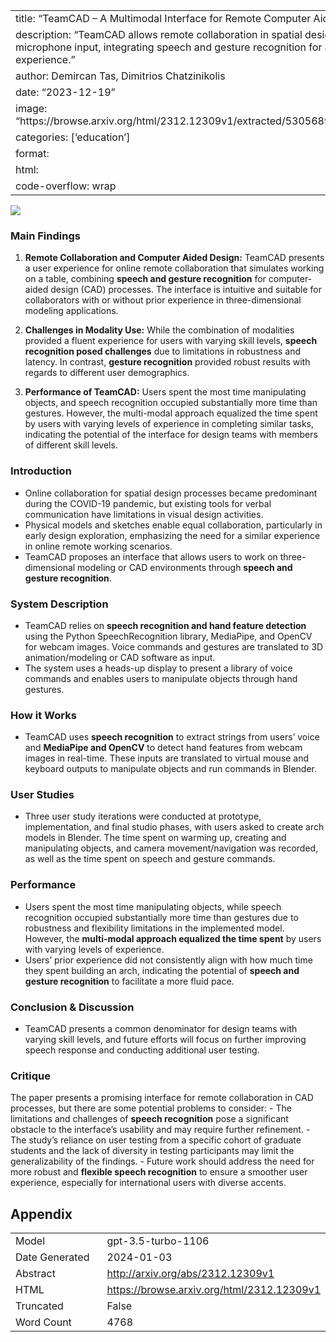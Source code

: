 
---
title: "TeamCAD -- A Multimodal Interface for Remote Computer Aided Design"
description: "TeamCAD allows remote collaboration in spatial design via webcam and microphone input, integrating speech and gesture recognition for a user-friendly experience."
author: Demircan Tas, Dimitrios Chatzinikolis
date: "2023-12-19"
image: "https://browse.arxiv.org/html/2312.12309v1/extracted/5305689/figures/f11p.png"
categories: ['education']
format:
  html:
    code-overflow: wrap
---

![](https://browse.arxiv.org/html/2312.12309v1/extracted/5305689/figures/f11p.png)

### Main Findings

1. **Remote Collaboration and Computer Aided Design:** TeamCAD presents a user experience for online remote collaboration that simulates working on a table, combining **speech and gesture recognition** for computer-aided design (CAD) processes. The interface is intuitive and suitable for collaborators with or without prior experience in three-dimensional modeling applications.

2. **Challenges in Modality Use:** While the combination of modalities provided a fluent experience for users with varying skill levels, **speech recognition posed challenges** due to limitations in robustness and latency. In contrast, **gesture recognition** provided robust results with regards to different user demographics.

3. **Performance of TeamCAD:** Users spent the most time manipulating objects, and speech recognition occupied substantially more time than gestures. However, the multi-modal approach equalized the time spent by users with varying levels of experience in completing similar tasks, indicating the potential of the interface for design teams with members of different skill levels.

### Introduction

- Online collaboration for spatial design processes became predominant during the COVID-19 pandemic, but existing tools for verbal communication have limitations in visual design activities.
- Physical models and sketches enable equal collaboration, particularly in early design exploration, emphasizing the need for a similar experience in online remote working scenarios.
- TeamCAD proposes an interface that allows users to work on three-dimensional modeling or CAD environments through **speech and gesture recognition**.

### System Description

- TeamCAD relies on **speech recognition and hand feature detection** using the Python SpeechRecognition library, MediaPipe, and OpenCV for webcam images. Voice commands and gestures are translated to 3D animation/modeling or CAD software as input.
- The system uses a heads-up display to present a library of voice commands and enables users to manipulate objects through hand gestures.

### How it Works

- TeamCAD uses **speech recognition** to extract strings from users’ voice and **MediaPipe and OpenCV** to detect hand features from webcam images in real-time. These inputs are translated to virtual mouse and keyboard outputs to manipulate objects and run commands in Blender.

### User Studies

- Three user study iterations were conducted at prototype, implementation, and final studio phases, with users asked to create arch models in Blender. The time spent on warming up, creating and manipulating objects, and camera movement/navigation was recorded, as well as the time spent on speech and gesture commands.

### Performance

- Users spent the most time manipulating objects, while speech recognition occupied substantially more time than gestures due to robustness and flexibility limitations in the implemented model. However, the **multi-modal approach equalized the time spent** by users with varying levels of experience.
- Users’ prior experience did not consistently align with how much time they spent building an arch, indicating the potential of **speech and gesture recognition** to facilitate a more fluid pace.

### Conclusion & Discussion

- TeamCAD presents a common denominator for design teams with varying skill levels, and future efforts will focus on further improving speech response and conducting additional user testing.

### Critique

The paper presents a promising interface for remote collaboration in CAD processes, but there are some potential problems to consider:
- The limitations and challenges of **speech recognition** pose a significant obstacle to the interface's usability and may require further refinement.
- The study's reliance on user testing from a specific cohort of graduate students and the lack of diversity in testing participants may limit the generalizability of the findings.
- Future work should address the need for more robust and **flexible speech recognition** to ensure a smoother user experience, especially for international users with diverse accents.

## Appendix

|          |          |
|----------|----------|
| Model     | gpt-3.5-turbo-1106       |
| Date Generated     | 2024-01-03       |
| Abstract | [http://arxiv.org/abs/2312.12309v1](http://arxiv.org/abs/2312.12309v1)        |
| HTML     | [https://browse.arxiv.org/html/2312.12309v1](https://browse.arxiv.org/html/2312.12309v1)       |
| Truncated       | False       |
| Word Count       | 4768       |